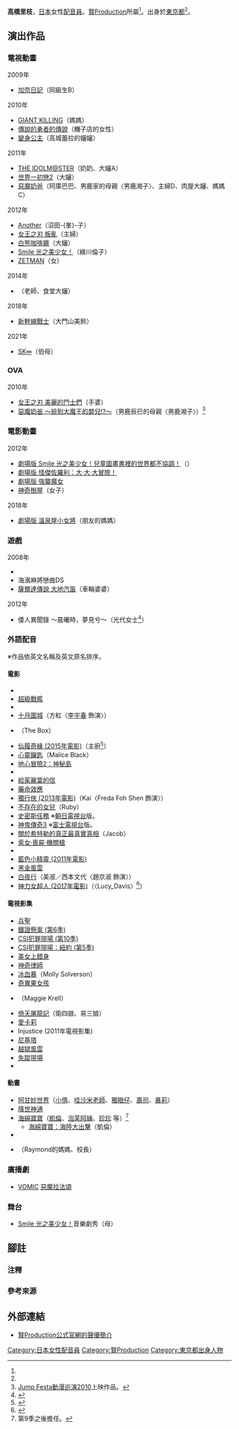 {{multiple issues|
{{Notability Unreferenced|time=2017-04-04T14:51:29+00:00}}
{{refimprove|time=2017-04-04T14:51:29+00:00}}
}}
{{主條目消歧義|本文介紹的是賢Production所屬的配音員「'''高橋里枝'''」，關於81 Produce所屬的配音員詳見「[[高橋李依|高橋李依]]」。}}
{{noteTA|G1=Anime}}
{{配音員
|姓名= 高橋里枝
|圖片= 
|尺寸= 
|替代= 
|簡介= 
|本名= 
|外文名= 
|外文= 
|羅馬拼音= 
|英文名= 
|暱稱= 
|藝名= 
|國籍= 
|籍貫= 
|出生地= 
|出身地= {{JPN}}[[東京都|東京都]]
|死歿地= 
|出生名= 
|生年= 
|生月= 11
|生日= 20
|歿年= 
|歿月= 
|歿日= 
|血型= 
|配演語言= 
|教育程度= 
|母校= 
|所屬= [[賢Production|賢Production]]
|宗教信仰= 
|配偶= 
|活躍年代= 
|出道作= 
|代表作= '''動畫'''<br />阿庫巴巴、男鹿家的母親<br />（[[惡魔奶爸|惡魔奶爸]]）<hr />'''外語配音（動畫）'''<br />[[阿甘妙世界#小倩家|小倩]]、[[阿甘妙世界#吉吉國中關係人|哇沙米老師]]、[[阿甘妙世界#吉吉國中學生|暴莉]]<br />（[[阿甘妙世界|阿甘妙世界]]）<br />[[海綿寶寶角色列表#凱倫|凱倫]]、[[海綿寶寶角色列表#泡芙阿姨|泡芙阿姨]]、[[海綿寶寶角色列表#珍珍|珍珍]]<br />（[[海綿寶寶|海綿寶寶]]）
|網站= 
|其他= 
|module= {{japanese|embed=yes|高橋 里枝|たかはし りえ|Takahashi Rie}}
}}
'''高橋里枝'''{{BD||11月20日<ref name="ken-pro">{{Cite web|url=http://www.kenproduction.co.jp/talent/member.php?mem=w34|title=賢Production公式官網的聲優簡介|publisher=[[賢Production|賢Production]]|accessdate=2017-04-03|language=ja}}</ref>||}}，[[日本|日本]]女性[[配音員|配音員]]。[[賢Production|賢Production]]所屬<ref name="ken-pro" />。出身於[[東京都|東京都]]<ref name="ken-pro" />。

== 演出作品 ==
=== 電視動畫 ===
; 2009年
* [[加奈日記|加奈日記]]（同級生B）

; 2010年
* [[逆轉監督|GIANT KILLING]]（媽媽）
* [[傳說的勇者的傳說|傳說的勇者的傳說]]（糰子店的女性）
* [[變身公主|變身公主]]（高城蕾拉的嬸嬸）

; 2011年
* [[偶像大師_(動畫)|THE IDOLM@STER]]（奶奶、大嬸A）
* [[世界一初戀|世界一初戀2]]（大嬸）
* [[惡魔奶爸|惡魔奶爸]]（阿庫巴巴、男鹿家的母親〈男鹿湘子〉、主婦D、肉屋大嬸、媽媽C）

; 2012年
* [[Another|Another]]（沼田-{峯}-子）
* [[女王之刃_(動畫)|女王之刃 叛亂]]（主婦）
* [[白熊咖啡廳|白熊咖啡廳]]（大嬸）
* [[Smile_光之美少女！|Smile 光之美少女！]]（綠川倫子）
* [[ZETMAN|ZETMAN]]（女）

; 2014年
* {{link-ja|Pac-World|パックワールド}}（{{lang|ja|グロビュール}}老師、食堂大嬸）

; 2018年
* [[新幹線戰士|新幹線戰士]]（大門山美鈴）

; 2021年
* [[SK∞|SK∞]]（伯母）<!--1月31日-->

=== OVA ===
; 2010年
* [[女王之刃_(動畫)|女王之刃 美麗的鬥士們]]（{{lang|ja|やり}}手婆）
* [[惡魔奶爸|惡魔奶爸 ～撿到大魔王的嬰兒!?～]]（男鹿辰巳的母親〈男鹿湘子〉）<ref group="注">[[Jump_Festa|Jump Festa動漫巡演2010]]上映作品。</ref>

=== 電影動畫 ===
; 2012年
* [[Smile_光之美少女！#劇場版|劇場版 Smile 光之美少女！兒童圖畫書裡的世界都不協調！]]（{{lang|ja|キジ}}）
* [[怪俠佐羅利|劇場版 怪傑佐羅利：大·大·大冒險！]]
* [[強襲魔女|劇場版 強襲魔女]]
* [[神奇樹屋|神奇樹屋]]（女子）
; 2018年
* [[溫泉屋小女將#劇場版動畫|劇場版 溫泉屋小女將]]（朋友的媽媽）<!--9月21日-->

=== 遊戲 ===
; 2008年
* {{link-ja|Edel Blume|エーデルブルーメ}}
* 海濱麻將戀曲DS
* [[薩爾達傳說_大地汽笛|薩爾達傳說 大地汽笛]]（車輪婆婆）
; 2012年
* 倭人異聞錄 ～晨曦時，夢見兮～（光代女士<ref>{{Cite web|publisher=「倭人異聞錄～晨曦時，夢見兮～」官方網站|title=登場人物|url=http://www.mi-o.jp/product/asaki_wajin/a_chara/chara_top.html|accessdate=2017-04-03|language=ja|archive-date=2016-03-11|archive-url=https://web.archive.org/web/20160311235305/http://www.mi-o.jp/product/asaki_wajin/a_chara/chara_top.html|dead-url=yes}}</ref>）

=== 外語配音 ===
※作品依英文名稱及英文原名排序。
==== 電影 ====
* {{link-en|蜜月變奏曲|A Perfect Getaway}}
* [[超級戰艦|超級戰艦]]
* {{link-en|比佛利拜金狗2|Beverly Hills Chihuahua 2}}
* [[十月圍城_(電影)|十月圍城]]（方紅〈[[李宇春|李宇春]] 飾演〉）
* {{link-en|百萬殺人實驗 (2009年電影)|The Box (2009 film)|百萬殺人實驗}}（The Box）
* [[仙履奇緣_(2015年電影)|仙履奇緣 (2015年電影)]]（主廚<ref>{{Cite web|url=http://www.fukikaeru.com/?p=673|title=仙履奇緣|publisher={{lang|ja|ふきカエル}}大作{{lang|ja|戦}}!!|date=2015-04-23|accessdate=2017-05-07|language=ja|archive-date=2015-12-27|archive-url=https://web.archive.org/web/20151227051219/http://www.fukikaeru.com/?p=673|dead-url=no}}</ref>）
* [[心靈鑰匙|心靈鑰匙]]（Malice Black）
* [[地心歷險記2：神秘島|地心冒險2：神秘島]]
* {{link-en|愛·從心開始|Last Chance Harvey}}
* [[給茱麗葉的信|給茱麗葉的信]]
* [[藥命效應|藥命效應]]
* [[獨行俠_(2013年電影)|獨行俠 (2013年電影)]]（Kai〈Freda Foh Shen 飾演〉）
* [[不存在的女兒|不存在的女兒]]（Ruby）
* [[史密斯夫婦|史密斯任務]] ※[[朝日電視台|朝日電視台]]版。
* [[木乃伊3：龍帝之墓|神鬼傳奇3]] ※[[富士電視台|富士電視台]]版。
* [[關於希特勒的真正最真實真相|關於希特勒的真正最真實真相]]（Jacob）
* [[索女·喪屍·機關槍|索女·喪屍·機關槍]]
* {{link-en|牠不重，牠是我寶貝3|Saving Shiloh}}
* [[藍精靈_(電影)|藍色小精靈 (2011年電影)]]
* [[黑金企業|黑金風雲]]
* [[白夜行#電影（韓國版）|白夜行]]（美淑／西本文代〈趙京淑 飾演〉）
* [[神力女超人_(2017年電影)|神力女超人 (2017年電影)]]（{{link-en|埃塔·坎蒂|Etta Candy|Etta Candy}}〈Lucy_Davis〉<ref>{{Cite web|url=http://www.fukikaeru.com/?p=7770|title=神力女超人|publisher={{lang|ja|ふきカエル}}大作{{lang|ja|戦}}!!|accessdate=2017-08-19|language=ja|archive-date=2017-08-19|archive-url=https://web.archive.org/web/20170819063746/http://www.fukikaeru.com/?p=7770|dead-url=no}}</ref>）

==== 電視影集 ====
* [[兵聖|兵聖]]
* [[鐵證懸案|鐵證懸案 (第6季)]]
* [[CSI犯罪現場|CSI犯罪現場 (第10季)]]
* [[CSI犯罪現場：紐約|CSI犯罪現場：紐約 (第5季)]]
* [[美女上錯身|美女上錯身]]
* [[神奇律師|神奇律師]]
* [[冰血暴_(電視劇)|冰血暴]]（Molly Solverson）
* [[奇異果女孩|奇異果女孩]]
* {{link-en|奪命島|Harper's Island}}（Maggie Krell）
* [[倚天屠龍記_(2009年電視劇)|倚天屠龍記]]（衛四娘、易三娘）
* [[愛卡莉|愛卡莉]]
* Injustice (2011年電視影集)
* [[尼基塔_(電視劇)|尼基塔]]
* [[越獄_(電視劇)|越獄風雲]]
* [[失蹤現場|失蹤現場]]
* {{link-en|Zen (2011年電視影集)|Zen (TV series)|Zen}}

==== 動畫 ====
* [[阿甘妙世界|阿甘妙世界]]（[[阿甘妙世界#小倩家|小倩]]、[[阿甘妙世界#吉吉國中關係人|哇沙米老師]]、[[阿甘妙世界#吉吉國中學生|獨眼仔]]、[[阿甘妙世界#吉吉國中學生|壽司]]、[[阿甘妙世界#吉吉國中學生|暴莉]]）
* [[降世神通：最後的氣宗|降世神通]]
* [[海綿寶寶|海綿寶寶]]（[[海綿寶寶角色列表#凱倫|凱倫]]、[[海綿寶寶角色列表#泡芙阿姨|泡芙阿姨]]、[[海綿寶寶角色列表#珍珍|珍珍]] 等）<ref group="注">第9季之後擔任。</ref>
** [[海綿寶寶：海陸大出擊|海綿寶寶：海陸大出擊]]（凱倫）
* {{link-en|Rated A for Awesome|Rated A for Awesome}}
* {{link-fr|Raymond (2009年動畫)|Raymond (série télévisée d'animation)|Raymond}}（Raymond的媽媽、校長）

=== 廣播劇 ===
* [[VOMIC|VOMIC]] [[惡魔拉法頌|惡魔拉法頌]]

=== 舞台 ===
* [[Smile_光之美少女！|Smile 光之美少女！]]音樂劇秀（母{{lang|ja|ハサミ}}）

== 腳註 ==
=== 注釋 ===
{{reflist|group="注"}}

=== 參考來源 === 
{{reflist}}

== 外部連結 ==
* [http://www.kenproduction.co.jp/talent/member.php?mem=w34 賢Production公式官網的聲優簡介] {{ja icon}}

{{賢Production}}
{{DEFAULTSORT:Takahashi Rie}}
[[Category:日本女性配音員|Category:日本女性配音員]]
[[Category:賢Production|Category:賢Production]]
[[Category:東京都出身人物|Category:東京都出身人物]]